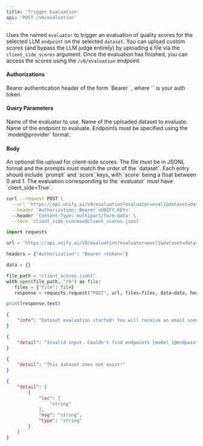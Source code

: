 ```yaml
---
title: 'Trigger Evaluation'
api: 'POST /v0/evaluation'
---
```

Uses the named `evaluator` to trigger an evaluation of quality scores for the
selected LLM `endpoint` on the selected `dataset`. You can upload custom scores (and
bypass the LLM judge entirely) by uploading a file via the `client_side_scores`
argument. Once the evaluation has finished, you can access the scores using the
`/v0/evaluation` endpoint.

#### Authorizations

<ParamField header="Authorization" type="string" required="true">
  Bearer authentication header of the form `Bearer <token>`, where `<token>` is your auth token.
</ParamField>

#### Query Parameters

<ParamField query="evaluator" type="string" required="true">
Name of the evaluator to use.
</ParamField>

<ParamField query="dataset" type="string" required="true">
Name of the uploaded dataset to evaluate.
</ParamField>

<ParamField query="endpoint" type="string" required="true">
Name of the endpoint to evaluate. Endpoints must be specified using the `model@provider` format.
</ParamField>

#### Body

<ParamField body="client_side_scores" type="binary" >
An optional file upload for client-side scores. The file must be in JSONL format and the prompts must match the order of the `dataset`. Each entry should include `prompt` and `score` keys, with `score` being a float between 0 and 1. The evaluation corresponding to the `evaluator` must have `client_side=True`.
</ParamField>

<RequestExample>

```bash cURL
curl --request POST \
  --url 'https://api.unify.ai/v0/evaluation?evaluator=eval1&dataset=dataset1&endpoint=gpt-4o-mini@openai' \
  --header 'Authorization: Bearer <UNIFY_KEY>'
  --header 'Content-Type: multipart/form-data' \
  --form 'client_side_scores=@client_scores.jsonl'
```

```python Python
import requests

url = "https://api.unify.ai/v0/evaluation?evaluator=eval1&dataset=dataset1&endpoint=gpt-4o-mini@openai"

headers = {"Authorization": "Bearer <token>"}

data = {}

file_path = "client_scores.jsonl"
with open(file_path, "rb") as file:
   files = {"file": file}
   response = requests.request("POST", url, files=files, data=data, headers=headers)

print(response.text)
```

</RequestExample>
<ResponseExample>

```json 200
{
    "info": "Dataset evaluation started! You will receive an email soon!"
}
```

```json 400
{
    "detail": "Invalid input. Couldn't find endpoints [model_1@endpoint_1, model_2@endpoint_2]."
}
```

```json 404
{
    "detail": "This dataset does not exist!"
}
```

```json 422
{
    "detail": [
        {
            "loc": [
                "string"
            ],
            "msg": "string",
            "type": "string"
        }
    ]
}
```

</ResponseExample>
